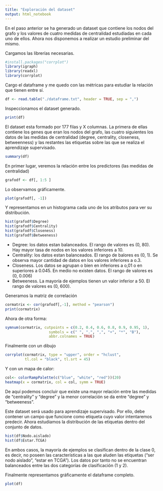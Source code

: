 ---
title: "Exploración del dataset"
output: html_notebook
---

En el paso anterior se ha generado un dataset que contiene los nodos del grafo y los valores de cuatro medidas de centralidad estudiadas en cada uno de ellos.
Ahora nos disponemos a realizar un estudio preliminar del mismo.

Cargamos las librerías necesarias. 
```{r}
#install.packages("corrplot")
library(igraph)
library(readxl)
library(corrplot)
```
Cargo el dataframe y me quedo con las métricas para estudiar la relación que tienen entre sí.
```{r}
df <- read.table("./dataframe.txt", header = TRUE, sep = ",")
```
Inspeccionamos el dataset generado.
```{r}
print(df)
```

El dataset esta formado por 177 filas y X columnas. La primera de ellas contiene los genes que eran los nodos del grafo, las cuatro siguientes los datos de las medidas de centralidad (degree, centrality, closeness, betweenness) y las restantes las etiquetas sobre las que se realiza el aprendizaje supervisado.

```{r}
summary(df)
```
En primer lugar, veremos la relación entre los predictores (las medidas de centralidad)
```{r}
grafodf <- df[, 1:5 ]
```
Lo observamos gráficamente.
```{r}
plot(grafodf[, -1])
```
Y representamos en un histograma cada uno de los atributos para ver su distribución.
```{r}
hist(grafodf$Degree)
hist(grafodf$Centrality)
hist(grafodf$Closeness)
hist(grafodf$Betweeness)
```
- Degree: los datos estan balanceados. El rango de valores es (0, 80). Hay mayor tasa de nodos en los valores inferiores a 10.
- Centrality: los datos estan balanceados. El rango de balores es (0, 1). Se observa mayor cantidad de datos en los valores inferiores a o.3.
- Closeness. Los datos se agrupan o bien en inferiores a o,01 o en superiores a 0.045. En medio no existen datos. El rango de valores es (0, 0.006)
- Betweeness. La mayoría de ejemplos tienen un valor inferior a 50. El rango de valores es (0, 600).



Generamos la matriz de correlación
```{r}
cormatrix <- cor(grafodf[,-1], method = "pearson")
print(cormatrix)
```
Ahora de otra forma: 
```{r}
symnum(cormatrix, cutpoints = c(0.2, 0.4, 0.6, 0.8, 0.9, 0.95, 1),
                    symbols = c(" ", ".", ",", "+", "*", "B"),
                    abbr.colnames = TRUE)
```
Finalmente con un dibujo
```{r}
corrplot(cormatrix, type = "upper", order = "hclust", 
         tl.col = "black", tl.srt = 45)
```

Y con un mapa de calor:
```{r}
col<- colorRampPalette(c("blue", "white", "red"))(20)
heatmap(x = cormatrix, col = col, symm = TRUE)
```

De aquí podemos concluir que existe una mayor relación entre las medidas de "centrality" y "degree" y la menor correlación se da entre "degree" y "betweeness". 


Este dataset será usado para aprendizaje supervisado.
Por ello, debe contener un campo que funcione como etiqueta cuyo valor intentaremos predecir.
Ahora estudiamos la distribución de las etiquetas dentro del conjunto de datos.
```{r}

hist(df$Nodo.aislado)
hist(df$Estar.TCGA)
```
En ambos casos, la mayoría de ejemplos se clasifican dentro de la clase 0, es decir, no poseen las características a las que aluden las etiquetas ("ser nodo aislado", "estar en TCGA").
Los datos por tanto no se encuentran balanceados entre las dos categorías de clasificación (1 y 2).

Finalmente representamos gráficamente el dataframe completo.
```{r}
plot(df)
```

